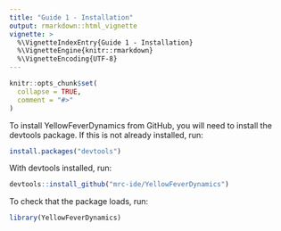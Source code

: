 ```yaml
---
title: "Guide 1 - Installation"
output: rmarkdown::html_vignette
vignette: >
  %\VignetteIndexEntry{Guide 1 - Installation}
  %\VignetteEngine{knitr::rmarkdown}
  %\VignetteEncoding{UTF-8}
---
```


```r
knitr::opts_chunk$set(
  collapse = TRUE,
  comment = "#>"
)
```

To install YellowFeverDynamics from GitHub, you will need to install the devtools package. If this is not already installed, run:

```r
install.packages("devtools")
```

With devtools installed, run:

```r
devtools::install_github("mrc-ide/YellowFeverDynamics")
```

To check that the package loads, run:

```r
library(YellowFeverDynamics)
```
